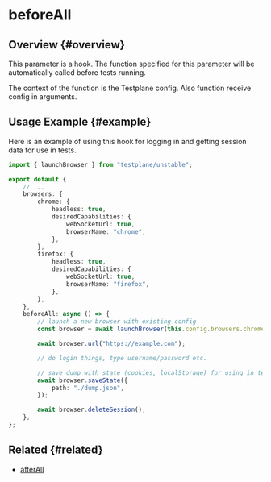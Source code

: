 # beforeAll

## Overview {#overview}

This parameter is a hook. The function specified for this parameter will be automatically called before tests running.

The context of the function is the Testplane config. Also function receive config in arguments.

## Usage Example {#example}

Here is an example of using this hook for logging in and getting session data for use in tests.

```typescript title="testplane.config.ts"
import { launchBrowser } from "testplane/unstable";

export default {
    // ...
    browsers: {
        chrome: {
            headless: true,
            desiredCapabilities: {
                webSocketUrl: true,
                browserName: "chrome",
            },
        },
        firefox: {
            headless: true,
            desiredCapabilities: {
                webSocketUrl: true,
                browserName: "firefox",
            },
        },
    },
    beforeAll: async () => {
        // launch a new browser with existing config
        const browser = await launchBrowser(this.config.browsers.chrome);

        await browser.url("https://example.com");

        // do login things, type username/password etc.

        // save dump with state (cookies, localStorage) for using in tests
        await browser.saveState({
            path: "./dump.json",
        });

        await browser.deleteSession();
    },
};
```

## Related {#related}

-   [afterAll](../after-all)
